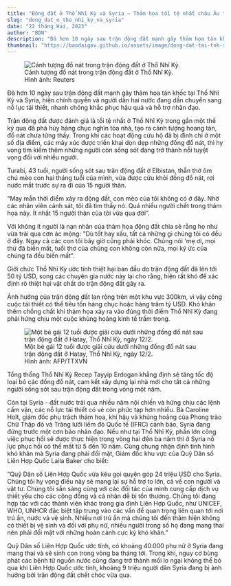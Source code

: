 ```yaml
---
title: "Động đất ở Thổ Nhĩ Kỳ và Syria – Thảm họa tồi tệ nhất châu Âu trong 100 năm"
slug: "dong_dat_o_tho_nhi_ky_va_syria"
date: "22 tháng Hai, 2023"
author: "BDN"
description: "Đã hơn 10 ngày sau trận động đất mạnh gây thảm họa tàn khốc tại Thổ Nhĩ Kỳ và Syria, hiện chính quyền và người dân hai nước đang dần chuyển sang nỗ lực tái thiết, nhanh chóng khắc phục hậu quả và hỗ trợ nhân đạo. Trận động đất được đánh giá là tồi tệ nhất ở Thổ Nhĩ Kỳ trong gần một thế kỷ qua đã phá hủy hàng chục nghìn tòa nhà, tạo ra..."
thumbnail: "https://baodaigov.github.io/assets/image/dong-dat-tai-tnk-syria.jpg"
---
```

<figure>
    <img src='https://baodaigov.github.io/assets/image/dong-dat-tai-tnk-syria.jpg' alt='Cảnh tượng đổ nát trong trận động đất ở Thổ Nhĩ Kỳ.'/>
    <figcaption>Cảnh tượng đổ nát trong trận động đất ở Thổ Nhĩ Kỳ.<br/>Hình ảnh: Reuters</figcaption>
</figure>

Đã hơn 10 ngày sau trận động đất mạnh gây thảm họa tàn khốc tại Thổ Nhĩ Kỳ và Syria, hiện chính quyền và người dân hai nước đang dần chuyển sang nỗ lực tái thiết, nhanh chóng khắc phục hậu quả và hỗ trợ nhân đạo.

Trận động đất được đánh giá là tồi tệ nhất ở Thổ Nhĩ Kỳ trong gần một thế kỷ qua đã phá hủy hàng chục nghìn tòa nhà, tạo ra cảnh tượng hoang tàn, đổ nát chưa từng thấy. Trong khi các hoạt động cứu hộ đã bị đình chỉ ở một số địa điểm, các máy xúc được triển khai dọn dẹp những đống đổ nát, thì hy vọng tìm kiếm thêm những người còn sống sót đang trở thành nỗi tuyệt vọng đối với nhiều người.

Turabi, 43 tuổi, người sống sót sau trận động đất ở Elbistan, thẫn thờ ôm chú mèo con hai tháng tuổi của mình, vừa được cứu khỏi đống đổ nát, rơi nước mắt trước sự ra đi của 15 người thân.

“May mắn thời điểm xảy ra động đất, con mèo của tôi không có ở đây. Nhờ các nhân viên cảnh sát, tôi đã tìm thấy nó. Quá nhiều người chết trong thảm họa này. Ít nhất 15 người thân của tôi vừa qua đời”.

Với không ít người là nạn nhân của thảm họa động đất chia sẻ rằng họ như vừa trải qua cơn ác mộng: "Dù tốt hay xấu, tất cả những gì chúng tôi có đều ở đây. Ngay cả các con tôi bây giờ cũng phải khóc. Chúng nói 'mẹ ơi, mọi thứ đã biến mất, tuổi thơ của chúng con không còn nữa, mọi ký ức của chúng ta đều biến mất”.

Giới chức Thổ Nhĩ Kỳ ước tính thiệt hại ban đầu do trận động đất đã lên tới 50 tỷ USD, song các chuyên gia nước này lại cho rằng, hiện rất khó để xác định rõ thiệt hại vật chất do trận động đất gây ra.

Ảnh hưởng của trận động đất lan rộng trên một khu vực 300km, vì vậy công cuộc tái thiết có thể tiêu tốn hàng chục hoặc hàng trăm tỷ USD. Khó khăn thêm chồng chất khi thảm họa xảy ra vào đúng thời điểm Thổ Nhĩ Kỳ đang phải hứng chịu một cuộc khủng hoảng kinh tế trầm trọng.

<figure>
    <img src='https://baodaigov.github.io/assets/image/dong-dat-tai-tnk-syria-2.jpg' alt='Một bé gái 12 tuổi được giải cứu dưới những đống đổ nát sau trận động đất ở Hatay, Thổ Nhĩ Kỳ, ngày 12/2.'/>
    <figcaption>Một bé gái 12 tuổi được giải cứu dưới những đống đổ nát sau trận động đất ở Hatay, Thổ Nhĩ Kỳ, ngày 12/2.<br/>Hình ảnh: AFP/TTXVN</figcaption>
</figure>

Tổng thống Thổ Nhĩ Kỳ Recep Tayyip Erdogan khẳng định sẽ tăng tốc độ loại bỏ các đống đổ nát, cam kết xây dựng lại nhà mới cho tất cả những người sống sót sau trận động đất trong vòng một năm.

Còn tại Syria - đất nước trải qua nhiều năm nội chiến và hứng chịu các lệnh cấm vận, các nỗ lực tái thiết có vẻ còn phức tạp hơn nhiều. Bà Caroline Holt, giám đốc phụ trách thảm họa, khí hậu và khủng hoảng của Phong trào Chữ Thập đỏ và Trăng lưỡi liềm đỏ Quốc tế (IFRC) cảnh báo, Syria đang đứng trước một cơn bão nhân đạo. Nếu như tại Thổ Nhĩ Kỳ, phần lớn công việc phục hồi sẽ được thực hiện trong vòng hai đến ba năm thì ở Syria nỗ lực phục hồi có thể mất từ 5 đến 10 năm. Cùng chung nhận định tình hình khó khăn mà Syria đang phải đối mặt, Giám đốc khu vực của Quỹ Dân số Liên Hợp Quốc Laila Baker cho biết:

“Quỹ Dân số Liên Hợp Quốc vừa kêu gọi quyên góp 24 triệu USD cho Syria. Chúng tôi hy vọng điều này sẽ mang lại sự hỗ trợ to lớn, cả về con người và vật tư. Chúng tôi sẵn sàng cùng với các đối tác của mình cung cấp dịch vụ thiết yếu cho các cộng đồng và cá nhân dễ bị tổn thương. Chúng tôi đang hợp tác với các thành viên khác trong gia đình Liên Hợp Quốc, như UNICEF, WHO, UNHCR đặc biệt tập trung vào các vấn đề quan trọng liên quan tới nơi trú ẩn, nước và vệ sinh. Nhiều nơi trú ẩn mà chúng tôi đến thăm hiện không có thiết bị vệ sinh và đối với phụ nữ, nhiều người trong số họ đang mang thai nên phải đối mặt với những hoàn cảnh cực kỳ khó khăn.”

Quỹ Dân số Liên Hợp Quốc ước tính, có khoảng 40.000 phụ nữ ở Syria đang mang thai và sẽ sinh con trong vòng ba tháng tới. Trong khi, nguy cơ bùng phát các bệnh từ nguồn nước cũng đang trở thành mối lo ngại không thể bỏ qua khi Liên Hợp Quốc ước tính, khoảng 9 triệu người dân Syria đang bị ảnh hưởng bởi trận động đất chết chóc vừa qua.